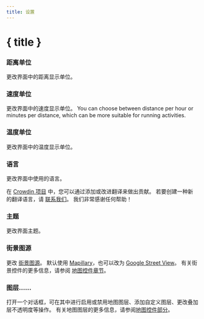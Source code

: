 ```yaml
---
title: 设置
---
```


<script lang="ts">
</script>

# { title }

### <Ruler size="16" class="inline-block" style="margin-bottom: 2px" /> 距离单位

更改界面中的距离显示单位。

### <Zap size="16" class="inline-block" style="margin-bottom: 2px" /> 速度单位

更改界面中的速度显示单位。
You can choose between distance per hour or minutes per distance, which can be more suitable for running activities.

### <Thermometer size="16" class="inline-block" style="margin-bottom: 2px" /> 温度单位

更改界面中的温度显示单位。

### <Languages size="16" class="inline-block" style="margin-bottom: 2px" /> 语言

更改界面中使用的语言。

<DocsNote>

在 <a href="https://crowdin.com/project/gpxstudio" target="_blank">Crowdin 项目</a> 中，您可以通过添加或改进翻译来做出贡献。
若要创建一种新的翻译语言，请 <a href="#contact">联系我们</a>。
我们非常感谢任何帮助！

</DocsNote>

### <Sun size="16" class="inline-block" style="margin-bottom: 2px" /> 主题

更改界面主题。

### <PersonStanding size="16" class="inline-block" style="margin-bottom: 2px" /> 街景图源

更改 [街景图源](../map-controls)。
默认使用 <a href="https://www.mapillary.com" target="_blank">Mapillary</a>，也可以改为 <a href="https://www.google.com/streetview/" target="_blank">Google Street View</a>。
有关街景控件的更多信息，请参阅 [地图控件章节](../map-controls)。

### <Layers size="16" class="inline-block" style="margin-bottom: 2px" /> 图层……

打开一个对话框，可在其中进行启用或禁用地图图层、添加自定义图层、更改叠加层不透明度等操作。
有关地图图层的更多信息，请参阅[地图控件部分](.../map-controls)。
